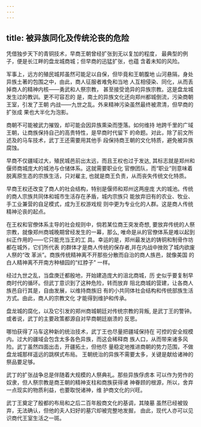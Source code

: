 ```yaml
---
---
---
```

title: 被异族同化及传统沦丧的危险
---



凭借独步天下的青铜技术，早商王朝曾经扩张到无以复加的程度， 最典型的例子，便是长江畔的盘龙城商城；但早商的迅猛扩张，也蕴 含着未知的风险。

军事上，远方的殖民城邦虽然可能足以自保，但毕竟和王朝腹地 山河悬隔，身处异族土著的包围之中，由此，商人征服者难免和当地 人互相侵染、同化，从而丢掉商人的精神内核——勇武和人祭宗教， 甚至接受诡异的异族宗教。这是盘龙城发生过的教训。更不可容忍的 是，南土的异族文化还向郑州都城倒流，污染商朝王室，引发了王朝 内战——九世之乱。外来精神污染虽然最终被肃清，但早商的扩张成 果也大半化为泡影。

商朝不可能被武力摧毁，却可能会因异族熏染而堕落。如何维持 地跨千里的广域王朝，让商族保持自己的高贵特性，是早商时代留下 的命题。对此，除了前文所述及的马车技术，武丁王还需要用其他手 段保持商王朝的文化特质，避免被异族腐蚀。

早商不仅疆域过大，殖民城邑前出太远，而且王权也过于发达, 其标志就是郑州和偃师商城庞大的城池与仓储体系。这就需要职业化 官僚团队，而“职业”则意味着脱离原生态的宗族生活，只对雇主, 也就是商王负责，从而丧失传统文化特质。

早商王权还改变了商人的社会结构，特别是偃师和郑州这两座庞 大的城池。传统的商人宗族共同体和城市生活存在矛盾，城内宗族只 能放弃旧有的农业、牧业、手工业兼营的自足模式，成为王权游戏规 则中更为专业化的人群。这是商人传统精神沦丧的起点。

在王权和官僚体系主导的社会规则中，倘若某位商王突发奇想, 要放弃传统的人祭宗教，就像郑州商城晚期曾经发生的一幕，那么, 唯命是从的官僚体系是难以起到纠正作用的——它只能充当王的工 具。幸运的是，郑州最发达的铸铜和制骨作坊都在城外，它们所代表 的群体才是商人传统的保存者,并在内战中挫败了城内欲废人祭的“改 革派”。商族传统精神离不开那些分散而自治的商人族邑，就像美国 的白人精神离不开南方种植园的“红脖子” 一样。

经过九世之乱，当盘庚迁都殷地，开始建造庞大的沮北商城，历 史似乎要复制早商时代的循环。但武丁意识到了这种危险，转而放弃 阻北商城的营建，让各商人族邑自行其是，自由发展，以维持商族旧 有的小共同体社会结构和传统部族生活方式。由此，商人的宗教文化 才能得到维护和传承。

盘龙城的腐化，以及它引发的郑州商城朝廷对传统宗教的背叛, 是武丁王的警钟。或者说，武丁的主要政策都源自对早商朝廷崩溃的 反思。

哪怕获得了马车这种新的统治技术，武丁王也尽量把疆域保持在 可控的安全规模内。过大的疆域会包含太多各色异族，而这会稀释商 族人口，从而带来诸多风险。武丁虽然四面出击，开疆拓土，但他尽 量稳定地推进商朝的势力范围，不做盘龙城那样遥远的跳棋式布局。 王朝统治的异族不需要太多，关键是献给诸神的祭品要足够。

武丁的扩张战争总是伴随着大规模的人祭典礼。那些异族俘虏本 可以作为劳作的奴隶，但人祭宗教是商王朝的精神支柱和商族获得诸 神眷顾的根源，所以，舍弃一点现实的物质利益，也要取悦诸神，维 护商文化的兴旺。

武丁王奠定了殷都的布局和之后二百年殷商文化的基调，其陵墓 虽然已经被毁弃，无法确认，但他的夫人妇好的墓穴却被完整地发掘， 由此，现代人亦可以见识商代王室生活之一斑。